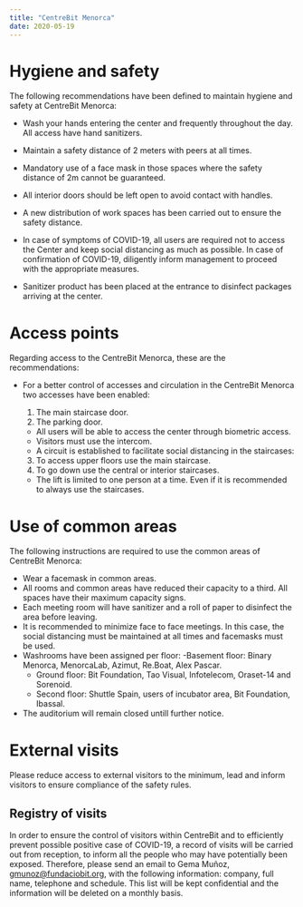 ```yaml
---
title: "CentreBit Menorca"
date: 2020-05-19
---
```


# Hygiene and safety

The following recommendations have been defined to maintain hygiene and safety at CentreBit Menorca:

- Wash your hands entering the center and frequently throughout the day. All access have hand sanitizers.

- Maintain a safety distance of 2 meters with peers at all times.
- Mandatory use of a face mask in those spaces where the safety distance of 2m cannot be guaranteed.
- All interior doors should be left open to avoid contact with handles.
- A new distribution of work spaces has been carried out to ensure the safety distance.
- In case of symptoms of COVID-19, all users are required not to access the Center and keep social distancing as much as possible. In case of confirmation of COVID-19, diligently inform management to proceed with the appropriate measures.
- Sanitizer product has been placed at the entrance to disinfect packages arriving at the center.

# Access points

Regarding access to the CentreBit Menorca, these are the recommendations:

- For a better control of accesses and circulation in the CentreBit Menorca two accesses have been enabled:

  1. The main staircase door.
  2. The parking door.

  - All users will be able to access the center through biometric access.
  - Visitors must use the intercom.
  - A circuit is established to facilitate social distancing in the staircases:

  3. To access upper floors use the main staircase.
  4. To go down use the central or interior staircases.

  - The lift is limited to one person at a time. Even if it is recommended to always use the staircases.

# Use of common areas

The following instructions are required to use the common areas of CentreBit Menorca:

- Wear a facemask in common areas.
- All rooms and common areas have reduced their capacity to a third. All spaces have their maximum capacity signs.
- Each meeting room will have sanitizer and a roll of paper to disinfect the area before leaving.
- It is recommended to minimize face to face meetings. In this case, the social distancing must be maintained at all times and facemasks must be used.
- Washrooms have been assigned per floor:
  -Basement floor: Binary Menorca, MenorcaLab, Azimut, Re.Boat, Alex Pascar.
  - Ground floor: Bit Foundation, Tao Visual, Infotelecom, Oraset-14 and Sorenoid.
  - Second floor: Shuttle Spain, users of incubator area, Bit Foundation, Ibassal.
- The auditorium will remain closed untill further notice.

# External visits

Please reduce access to external visitors to the minimum, lead and inform visitors to ensure compliance of the safety rules.

## Registry of visits

In order to ensure the control of visitors within CentreBit and to efficiently prevent possible positive case of COVID-19, a record of visits will be carried out from reception, to inform all the people who may have potentially been exposed. Therefore, please send an email to Gema Muñoz, gmunoz@fundaciobit.org, with the following information: company, full name, telephone and schedule. This list will be kept confidential and the information will be deleted on a monthly basis.
